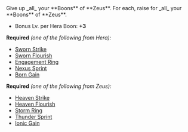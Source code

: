 
<Boon boon={DbBoons.Duos.queensRansom}>
Give up _all_ your **Boons** of **Zeus**. For each, raise <IconBoonLvl /> for _all_ your **Boons** of **Zeus**.

- Bonus Lv. per Hera Boon: **+3**

</Boon>

**Required** _(one of the following from Hera):_

- [Sworn Strike](/boons/hera#sworn-strike)
- [Sworn Flourish](/boons/hera#sworn-flourish)
- [Engagement Ring](/boons/hera#engagement-ring)
- [Nexus Sprint](/boons/hera#nexus-sprint)
- [Born Gain](/boons/hera#born-gain)

**Required** _(one of the following from Zeus):_

- [Heaven Strike](/boons/zeus#heaven-strike)
- [Heaven Flourish](/boons/zeus#heaven-flourish)
- [Storm Ring](/boons/zeus#storm-ring)
- [Thunder Sprint](/boons/zeus#thunder-sprint)
- [Ionic Gain](/boons/zeus#ionic-gain)
